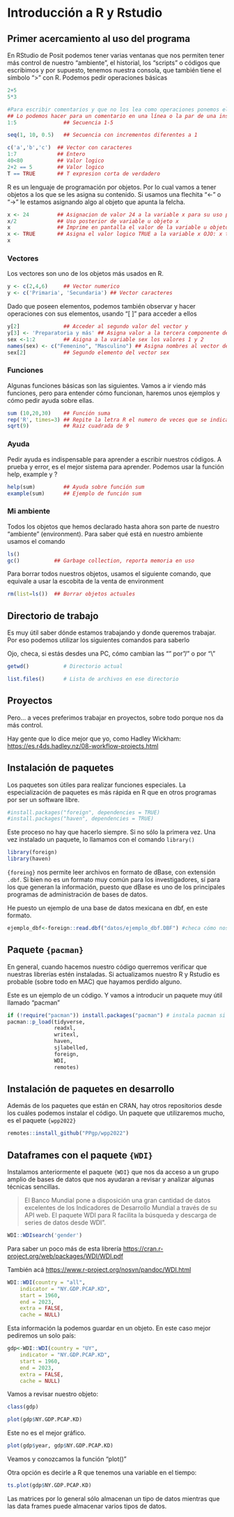 
# Introducción a R y Rstudio

## Primer acercamiento al uso del programa

En RStudio de Posit podemos tener varias ventanas que nos permiten tener más control de nuestro "ambiente", el historial, los "scripts" o códigos que escribimos y por supuesto, tenemos nuestra consola, que también tiene el símbolo "\>" con R. Podemos pedir operaciones básicas

```r
2+5
5*3

#Para escribir comentarios y que no los lea como operaciones ponemos el símbolo de gato
## Lo podemos hacer para un comentario en una línea o la par de una instrucción
1:5               ## Secuencia 1-5

seq(1, 10, 0.5)   ## Secuencia con incrementos diferentes a 1

c('a','b','c')  ## Vector con caracteres
1:7             ## Entero
40<80           ## Valor logico
2+2 == 5        ## Valor logico
T == TRUE       ## T expresion corta de verdadero

```

R es un lenguaje de programación por objetos. Por lo cual vamos a tener objetos a los que se les asigna su contenido. Si usamos una flechita "\<-" o "-\>" le estamos asignando algo al objeto que apunta la felcha.

```r
x <- 24         ## Asignacion de valor 24 a la variable x para su uso posterior (OBJETO)
x/2             ## Uso posterior de variable u objeto x
x               ## Imprime en pantalla el valor de la variable u objeto
x <- TRUE       ## Asigna el valor logico TRUE a la variable x OJO: x toma el ultimo valor que se le asigna
x
```

### Vectores

Los vectores son uno de los objetos más usados en R.

```r
y <- c(2,4,6)     ## Vector numerico
y <- c('Primaria', 'Secundaria') ## Vector caracteres
```

Dado que poseen elementos, podemos también observar y hacer operaciones con sus elementos, usando "\[ \]" para acceder a ellos

```r
y[2]              ## Acceder al segundo valor del vector y
y[3] <- 'Preparatoria y más' ## Asigna valor a la tercera componente del vector
sex <-1:2         ## Asigna a la variable sex los valores 1 y 2
names(sex) <- c("Femenino", "Masculino") ## Asigna nombres al vector de elementos sexo
sex[2]            ## Segundo elemento del vector sex

```


### Funciones

Algunas funciones básicas son las siguientes. Vamos a ir viendo más funciones, pero para entender cómo funcionan, haremos unos ejemplos y cómo pedir ayuda sobre ellas.

```r
sum (10,20,30)    ## Función suma
rep('R', times=3) ## Repite la letra R el numero de veces que se indica
sqrt(9)           ## Raiz cuadrada de 9

```

### Ayuda

Pedir ayuda es indispensable para aprender a escribir nuestros códigos. A prueba y error, es el mejor sistema para aprender. Podemos usar la función help, example y ?

```r
help(sum)         ## Ayuda sobre función sum
example(sum)      ## Ejemplo de función sum
```

### Mi ambiente

Todos los objetos que hemos declarado hasta ahora son parte de nuestro "ambiente" (environment). Para saber qué está en nuestro ambiente usamos el comando

```r
ls()
gc()           ## Garbage collection, reporta memoria en uso
```

Para borrar todos nuestros objetos, usamos el siguiente comando, que equivale a usar la escobita de la venta de environment

```r
rm(list=ls())  ## Borrar objetos actuales
```

## Directorio de trabajo

Es muy útil saber dónde estamos trabajando y donde queremos trabajar. Por eso podemos utilizar los siguientes comandos para saberlo

Ojo, checa, si estás desdes una PC, cómo cambian las "" por"/" o por "\\"

```r
getwd()           # Directorio actual

list.files()      # Lista de archivos en ese directorio
```

## Proyectos

Pero... a veces preferimos trabajar en proyectos, sobre todo porque nos da más control.

Hay gente que lo dice mejor que yo, como Hadley Wickham: <https://es.r4ds.hadley.nz/08-workflow-projects.html>

## Instalación de paquetes

Los paquetes son útiles para realizar funciones especiales. La especialización de paquetes es más rápida en R que en otros programas por ser un software libre.

```r
#install.packages("foreign", dependencies = TRUE)
#install.packages("haven", dependencies = TRUE)

```

Este proceso no hay que hacerlo siempre. Si no sólo la primera vez. Una vez instalado un paquete, lo llamamos con el comando `library()`

```r
library(foreign)
library(haven)
```

`{foreing}` nos permite leer archivos en formato de dBase, con extensión `.dbf`. Si bien no es un formato muy común para los investigadores, sí para los que generan la información, puesto que dBase es uno de los principales programas de administración de bases de datos.

He puesto un ejemplo de una base de datos mexicana en dbf, en este formato.

```r
ejemplo_dbf<-foreign::read.dbf("datos/ejemplo_dbf.DBF") #checa cómo nos vamos adentro de nuestro directorio
```

## Paquete `{pacman}`

En general, cuando hacemos nuestro código querremos verificar que nuestras librerías estén instaladas. Si actualizamos nuestro R y Rstudio es probable (sobre todo en MAC) que hayamos perdido alguno.

Este es un ejemplo de un código. Y vamos a introducir un paquete muy útil llamado "pacman"

```r
if (!require("pacman")) install.packages("pacman") # instala pacman si se requiere
pacman::p_load(tidyverse,
               readxl, 
               writexl,
               haven, 
               sjlabelled, 
               foreign,
               WDI, 
               remotes) 

```

## Instalación de paquetes en desarrollo

Además de los paquetes que están en CRAN, hay otros repositorios desde los cuáles podemos instalar el código. Un paquete que utilizaremos mucho, es el paquete `{wpp2022}`

```r

remotes::install_github("PPgp/wpp2022")
```


## Dataframes con el paquete `{WDI}`

Instalamos anteriormente el paquete `{WDI}` que nos da acceso a un grupo amplio de bases de datos que nos ayudaran a revisar y analizar algunas técnicas sencillas.

>El Banco Mundial pone a disposición una gran cantidad de datos excelentes de los Indicadores de Desarrollo Mundial a través de su API web. El paquete WDI para R facilita la búsqueda y descarga de series de datos desde WDI".

```r
WDI::WDIsearch('gender')
```

Para saber un poco más de esta librería <https://cran.r-project.org/web/packages/WDI/WDI.pdf>

También acá <https://www.r-project.org/nosvn/pandoc/WDI.html>

```r
WDI::WDI(country = "all",
    indicator = "NY.GDP.PCAP.KD",
    start = 1960,
    end = 2023,
    extra = FALSE,
    cache = NULL)

```

Esta información la podemos guardar en un objeto. En este caso mejor pediremos un solo país:

```r
gdp<-WDI::WDI(country = "UY",
    indicator = "NY.GDP.PCAP.KD",
    start = 1960,
    end = 2023,
    extra = FALSE,
    cache = NULL)
```

Vamos a revisar nuestro objeto:

```r
class(gdp)
```

```r
plot(gdp$NY.GDP.PCAP.KD)
```

Este no es el mejor gráfico.

```r
plot(gdp$year, gdp$NY.GDP.PCAP.KD)
```

Veamos y conozcamos la función "plot()"

Otra opción es decirle a R que tenemos una variable en el tiempo:

```r
ts.plot(gdp$NY.GDP.PCAP.KD)
```

Las matrices por lo general sólo almacenan un tipo de datos mientras que las data frames puede almacenar varios tipos de datos.


